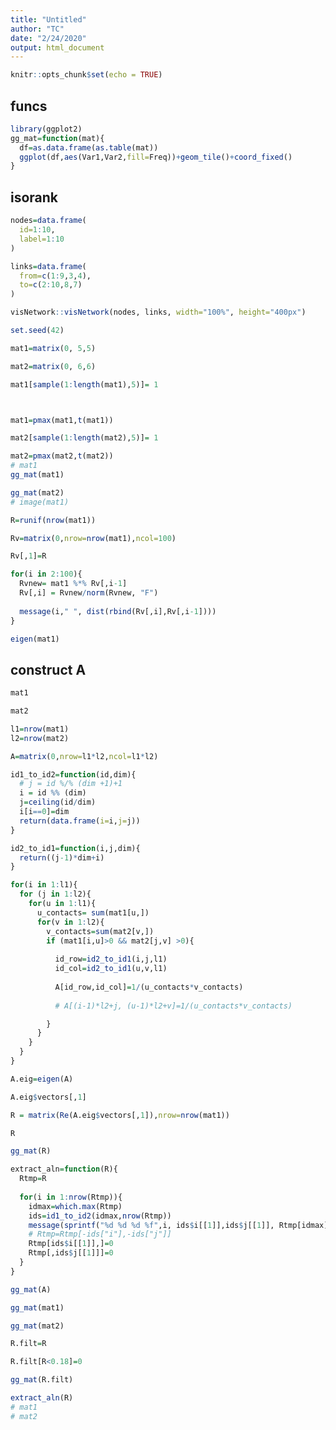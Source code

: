 ```yaml
---
title: "Untitled"
author: "TC"
date: "2/24/2020"
output: html_document
---
```


```r
knitr::opts_chunk$set(echo = TRUE)
```


## funcs

```r
library(ggplot2)
gg_mat=function(mat){
  df=as.data.frame(as.table(mat))
  ggplot(df,aes(Var1,Var2,fill=Freq))+geom_tile()+coord_fixed()
}
```


## isorank

```r
nodes=data.frame(
  id=1:10,
  label=1:10
)

links=data.frame(
  from=c(1:9,3,4),
  to=c(2:10,8,7)
)
```


```r
visNetwork::visNetwork(nodes, links, width="100%", height="400px")
```



```r

set.seed(42)

mat1=matrix(0, 5,5)

mat2=matrix(0, 6,6)

mat1[sample(1:length(mat1),5)]= 1



mat1=pmax(mat1,t(mat1))

mat2[sample(1:length(mat2),5)]= 1

mat2=pmax(mat2,t(mat2))
# mat1
gg_mat(mat1)

gg_mat(mat2)
# image(mat1)


```





```r
R=runif(nrow(mat1))

Rv=matrix(0,nrow=nrow(mat1),ncol=100)

Rv[,1]=R

for(i in 2:100){
  Rvnew= mat1 %*% Rv[,i-1]
  Rv[,i] = Rvnew/norm(Rvnew, "F") 
  
  message(i," ", dist(rbind(Rv[,i],Rv[,i-1])))
}
```

```r
eigen(mat1)
```


## construct A

```r
mat1

mat2
```

```r
l1=nrow(mat1)
l2=nrow(mat2)

A=matrix(0,nrow=l1*l2,ncol=l1*l2)


```


```r
id1_to_id2=function(id,dim){
  # j = id %/% (dim +1)+1
  i = id %% (dim)
  j=ceiling(id/dim)
  i[i==0]=dim
  return(data.frame(i=i,j=j))
}

id2_to_id1=function(i,j,dim){
  return((j-1)*dim+i)
}
```




```r
for(i in 1:l1){
  for (j in 1:l2){
    for(u in 1:l1){
      u_contacts= sum(mat1[u,])
      for(v in 1:l2){
        v_contacts=sum(mat2[v,])
        if (mat1[i,u]>0 && mat2[j,v] >0){
          
          id_row=id2_to_id1(i,j,l1)
          id_col=id2_to_id1(u,v,l1)
          
          A[id_row,id_col]=1/(u_contacts*v_contacts)
          
          # A[(i-1)*l2+j, (u-1)*l2+v]=1/(u_contacts*v_contacts)

        }
      }
    }
  }
}
```

```r
A.eig=eigen(A)
```

```r
A.eig$vectors[,1]
```


```r
R = matrix(Re(A.eig$vectors[,1]),nrow=nrow(mat1))
```

```r
R
```


```r
gg_mat(R)
```


```r
extract_aln=function(R){
  Rtmp=R
  
  for(i in 1:nrow(Rtmp)){
    idmax=which.max(Rtmp)
    ids=id1_to_id2(idmax,nrow(Rtmp))
    message(sprintf("%d %d %d %f",i, ids$i[[1]],ids$j[[1]], Rtmp[idmax]))
    # Rtmp=Rtmp[-ids["i"],-ids["j"]]
    Rtmp[ids$i[[1]],]=0
    Rtmp[,ids$j[[1]]]=0
  }
}
```


```r
gg_mat(A)
```


```r
gg_mat(mat1)

gg_mat(mat2)
```


```r

R.filt=R

R.filt[R<0.18]=0

gg_mat(R.filt)
```


```r
extract_aln(R)
# mat1
# mat2

```

